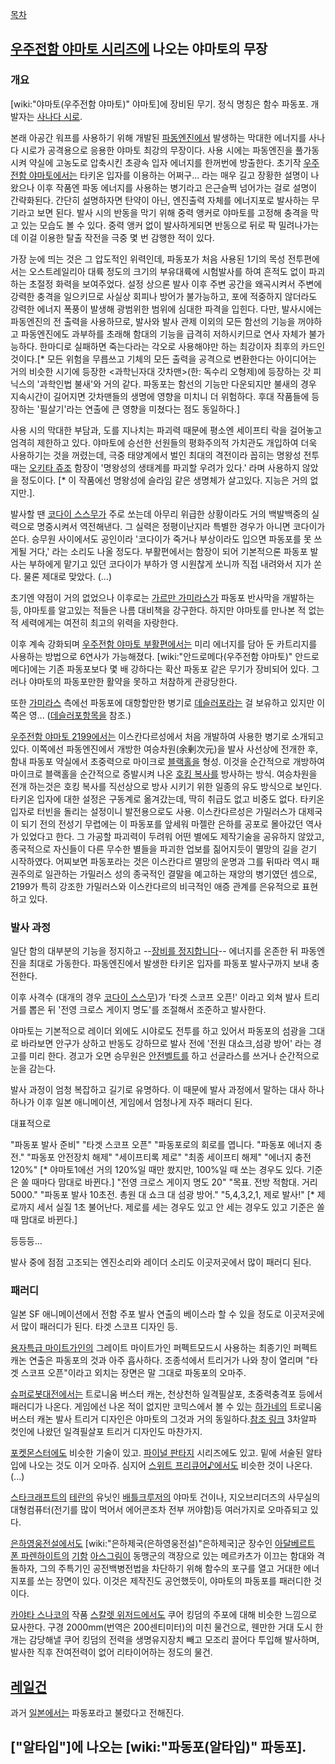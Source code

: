 [[목차]]

== [[우주전함 야마토 시리즈]]에 나오는 야마토의 무장 ==
=== 개요 ===
{{{#!html
<object width="425" height="344"><param name="movie" value="http://www.youtube.com/v/sj55yMDbaz4?fs=1&amp;hl=ja_JP&amp;rel=0"></param><param name="allowFullScreen" value="true"></param><param name="allowscriptaccess" value="always"></param><embed src="http://www.youtube.com/v/sj55yMDbaz4?fs=1&amp;hl=ja_JP&amp;rel=0" type="application/x-shockwave-flash" allowscriptaccess="always" allowfullscreen="true" width="425" height="344"></embed></object>}}}

[wiki:"야마토(우주전함 야마토)" 야마토]에 장비된 무기. 정식 명칭은 함수 파동포.
개발자는 [[사나다 시로]].

본래 아공간 워프를 사용하기 위해 개발된 [[파동엔진]]에서 발생하는 막대한 에너지를 사나다 시로가 공격용으로 응용한 야마토 최강의 무장이다. 사용 시에는 파동엔진을 풀가동시켜 약실에 고농도로 압축시킨 초광속 입자 에너지를 한꺼번에 방출한다. 초기작 [[우주전함 야마토]]에서는 타키온 입자를 이용하는 어쩌구... 라는 매우 길고 장황한 설명이 나왔으나 이후 작품엔 파동 에너지를 사용하는 병기라고 은근슬쩍 넘어가는 걸로 설명이 간략화된다. 간단히 설명하자면 탄약이 아닌, 엔진출력 자체를 에너지포로 발사하는 무기라고 보면 된다. 발사 시의 반동을 막기 위해 중력 앵커로 야마토를 고정해 충격을 막고 있는 모습도 볼 수 있다. 중력 앵커 없이 발사하게되면 반동으로 뒤로 팍 밀려나가는데 이걸 이용한 탈출 작전을 극중 몇 번 감행한 적이 있다.

가장 눈에 띄는 것은 그 압도적인 위력인데, 파동포가 처음 사용된 1기의 목성 전투편에서는 오스트레일리아 대륙 정도의 크기의 부유대륙에 시험발사를 하여 흔적도 없이 파괴하는 초절정 화력을 보여주었다. 설정 상으론 발사 이후 주변 공간을 왜곡시켜서 주변에 강력한 충격을 일으키므로 사실상 회피나 방어가 불가능하고, 포에 적중하지 않더라도 강력한 에너지 폭풍이 발생해 광범위한 범위에 심대한 파격을 입힌다. 다만, 발사시에는 파동엔진의 전 출력을 사용하므로, 발사와 발사 관제 이외의 모든 함선의 기능을 꺼야하고 파동엔진에도 과부하를 초래해 함대의 기능을 급격히 저하시키므로 연사 자체가 불가능하다. 한마디로 실패하면 죽는다라는 각오로 사용해야만 하는 최강이자 최후의 카드인 것이다.[* 모든 위험을 무릅쓰고 기체의 모든 출력을 공격으로 변환한다는 아이디어는 거의 비슷한 시기에 등장한 <과학닌자대 갓차맨>(한: 독수리 오형제)에 등장하는 갓 피닉스의 '과학인법 불새'와 거의 같다. 파동포는 함선의 기능만 다운되지만 불새의 경우 지속시간이 길어지면 갓차맨들의 생명에 영향을 미치니 더 위험하다. 후대 작품들에 등장하는 '필살기'라는 연출에 큰 영향을 미쳤다는 점도 동일하다.] 

사용 시의 막대한 부담과, 도를 지나치는 파괴력 때문에 평소엔 세이프티 락을 걸어놓고 엄격히 제한하고 있다. 야마토에 승선한 선원들의 평화주의적 가치관도 개입하여 더욱 사용하기는 것을 꺼렸는데, 극중 태양계에서 벌인 최대의 격전이라 꼽히는 명왕성 전투 때는 [[오키타 쥬조]] 함장이 '명왕성의 생태계를 파괴할 우려가 있다.' 라며 사용하지 않았을 정도이다. [* 이 작품에선 명왕성에 슬라임 같은 생명체가 살고있다. 지능은 거의 없지만.].

발사할 땐 [[코다이 스스무]]가 주로 쏘는데 아무리 위급한 상황이라도 거의 백발백중의 실력으로 명중시켜서 역전해낸다.  그 실력은 정평이난지라 특별한 경우가 아니면 코다이가 쏜다. 승무원 사이에서도 공인이라 '코다이가 죽거나 부상이라도 입으면 파동포를 못 쓰게될 거다,' 라는 소리도 나올 정도다. 부활편에서는 함장이 되어 기본적으론 파동포 발사는 부하에게 맡기고 있던 코다이가 부하가 영 시원찮게 쏘니까 직접 내려와서 지가 쏜다. 물론 제대로 맞았다. (…)

초기엔 약점이 거의 없었으나 이후로는 [[가르만 가미라스]]가 파동포 반사막을 개발하는 등, 야마토를 알고있는 적들은 나름 대비책을 강구한다. 하지만 야마토를 만나본 적 없는 적 세력에게는 여전히 최고의 위력을 자랑한다.

이후 계속 강화되며 [[우주전함 야마토 부활편]]에서는 미리 에너지를 담아 둔 카트리지를 사용하는 방법으로 6연사가 가능해졌다. [wiki:"안드로메다(우주전함 야마토)" 안드로메다]에는 기존 파동포보다 몇 배 강하다는 확산 파동포 같은 무기가 장비되어 있다. 그러나 야마토의 파동포만한 활약을 못하고 처참하게 관광당한다.

또한 [[가미라스]] 측에선 파동포에 대항할만한 병기로 [[데슬러포]]라는 걸 보유하고 있지만 이쪽은 영... ([[데슬러포]]항목을 참조.)

[[우주전함 야마토 2199]]에서는 이스칸다르성에서 처음 개발하여 사용한 병기로 소개되고 있다. 이쪽에선 파동엔진에서 개방한 여승차원(余剰次元)을 발사 사선상에 전개한 후, 함내 파동포 약실에서 초중력으로 마이크로 [[블랙홀]]을 형성. 이것을 순간적으로 개방하여 마이크로 블랙홀을 순간적으로 증발시켜 나온 [[호킹 복사]]를 방사하는 방식. 여승차원을 전개 하는것은 호킹 복사를 직선상으로 방사 시키기 위한 일종의 유도 방식으로 보인다. 타키온 입자에 대한 설정은 구동계로 옮겨갔는데, 딱히 취급도 없고 비중도 없다. 타키온 입자로 터빈을 돌리는 설정이니 발전용으로도 사용. 이스칸다르성은 가밀러스가 대제국이 되기 전의 전성기 무렵에는 이 파동포를 앞세워 마젤란 은하를 공포로 몰아갔던 역사가 있었다고 한다. 그 가공할 파괴력이 두려워 어떤 별에도 제작기술을 공유하지 않았고, 종국적으로 자신들이 다른 무수한 별들을 파괴한 업보를 짊어지듯이 멸망의 길을 걷기 시작하였다. 어찌보면 파동포라는 것은 이스칸다르 멸망의 운명과 그를 뒤따라 역시 패권주의로 일관하는 가밀러스 성의 종국적인 결말을 예고하는 재앙의 병기였던 셈으로, 2199가 특히 강조한 가밀러스와 이스칸다르의 비극적인 애증 관계를 은유적으로 표현하고 있다. 
=== 발사 과정 ===
일단 함의 대부분의 기능을 정지하고 --[[장비를 정지합니다]]-- 에너지를 온존한 뒤 파동엔진을 최대로 가동한다. 파동엔진에서 발생한 타키온 입자를 파동포 발사구까지 보내 충전한다.

이후 사격수 (대개의 경우 [[코다이 스스무]])가 '타겟 스코프 오픈!' 이라고 외쳐 발사 트리거를 뽑은 뒤 '전영 크로스 게이지 명도'를 조절해서 조준하고 발사한다.

야마토는 기본적으로 레이더 외에도 시야로도 전투를 하고 있어서 파동포의 섬광을 그대로 바라보면 안구가 상하고 반동도 강하므로 발사 전에 '전원 대쇼크,섬광 방어' 라는 경고를 미리 한다. 경고가 오면 승무원은 [[안전벨트]]를 하고 선글라스를 쓰거나 순간적으로 눈을 감는다.

발사 과정이 엄청 복잡하고 길기로 유명하다. 이 때문에 발사 과정에서 말하는 대사 하나하나가 이후 일본 애니메이션, 게임에서 엄청나게 자주 패러디 된다.

대표적으로

"파동포 발사 준비"
"타겟 스코프 오픈"
"파동포로의 회로를 엽니다.
"파동포 에너지 충전."
"파동포 안전장치 해제"
"세이프티록 제로"
"최종 세이프티 해제"
"에너지 충전 120%" [* 야마토1에선 거의 120%일 때만 쐈지만, 100%일 때 쏘는 경우도 있다. 기준은 쏠 때마다 맘대로 바뀐다.]
"전영 크로스 게이지 명도 20"
"목표. 전방 적함대. 거리 5000."
"파동포 발사 10초전. 총원 대 쇼크 대 섬광 방어."
"5,4,3,2,1, 제로 발사!" [* 제로까지 세서 실질 1초 불어난다. 제로를 세는 경우도 있고 안 세는 경우도 있고 기준은 쏠 때 맘대로 바뀐다.] 

등등등...

발사 중에 점점 고조되는 엔진소리와 레이더 소리도 이곳저곳에서 많이 패러디 된다.

=== 패러디 ===
일본 SF 애니메이션에서 전함 주포 발사 연출의 베이스라 할 수 있을 정도로 이곳저곳에서 많이 패러디가 된다. 타겟 스코프 디자인 등.

[[용자특급 마이트가인]]의 그레이트 마이트가인 퍼펙트모드시 사용하는 최종기인 퍼펙트 캐논 연출은 파동포의 것과 아주 흡사하다. 조종석에서 트리거가 나와 창이 열리며 "타겟 스코프 오픈"이라고 외치는 장면은 말 그대로 파동포의 오마주.

[[슈퍼로봇대전]]에서는 트로니움 버스터 캐논, 천상천하 일격필살포, 초중력충격포 등에서 패러디가 나온다. 게임에선 나온 적이 없지만 코믹스에서 볼 수 있는 [[하가네]]의 트로니움 버스터 캐논 발사 트리거 디자인은 야마토의 그것과 거의 동일하다.[http://pds19.egloos.com/pds/201009/23/02/c0032002_4c9a1d08ab4be.jpg 참조 링크] 3차알파 컷인에 나왔던 일격필살포 트리거 디자인도 마찬가지.

[[포켓몬스터]]에도 비슷한 기술이 있고. [[파이널 판타지]] 시리즈에도 있고. 밑에 서술된 알타입에 나오는 것도 이거 오마쥬. 심지어 [[스위트 프리큐어♪]]에서도 비슷한 것이 나온다.(...)

[[스타크래프트]]의 [[테란]]의 유닛인 [[배틀크루저]]의 야마토 건이나, 지오브리더즈의 사무실의 대형컴퓨터(전기를 많이 먹어서 에어콘조차 전부 꺼야함)등 여러가지로 오마쥬되고 있다.

[[은하영웅전설]]에서도 [wiki:"은하제국(은하영웅전설)"은하제국]군 장수인 [[아달베르트 폰 파렌하이트]]의 [[기함]] [[아스그림]]이 동맹군의 객장으로 있는 메르카츠가 이끄는 함대와 격돌하자, 그의 주특기인 공전백병전법을 차단하기 위해 함수의 포구를 열고 거대한 에너지포를 쏘는 장면이 있다. 이것은 제작진도 공언했듯이, 야마토의 파동포를 패러디한 것이다. 

[[카야타 스나코]]의 작품 [[스칼렛 위저드]]에서도 쿠어 킹덤의 주포에 대해 비슷한 느낌으로 묘사한다. 구경 2000mm(번역은 200센티미터)의 미친 물건으로, 웬만한 거대 도시 한 개는 감당해낼 쿠어 킹덤의 전력을 생명유지장치 빼고 모조리 끌어다 투입해 발사하며, 발사한 직후 잔여전력이 없어 리타이어하는 정도의 물건.

== [[레일건]] ==
과거 [[일본]]에서는 파동포라고 불렀다고 전해진다.

== ["알타입"]에 나오는 [wiki:"파동포(알타입)" 파동포]. ==

